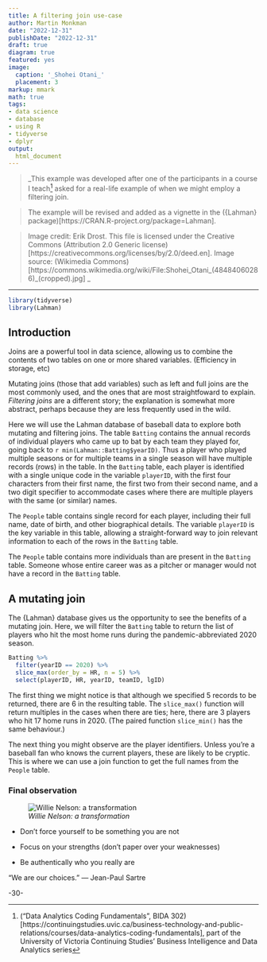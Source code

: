```yaml
---
title: A filtering join use-case
author: Martin Monkman
date: "2022-12-31"
publishDate: "2022-12-31"
draft: true
diagram: true
featured: yes
image:
  caption: '_Shohei Otani_'
  placement: 3
markup: mmark
math: true
tags:
- data science
- database
- using R
- tidyverse
- dplyr
output:
  html_document
---
```




<!--
Copyright 2022 Martin Monkman

This work is licensed under the Creative Commons Attribution 4.0 International License.
To view a copy of this license, visit http://creativecommons.org/licenses/by/4.0/.
-->


>_This example was developed after one of the participants in a course I teach^[("Data Analytics Coding Fundamentals", BIDA 302)[https://continuingstudies.uvic.ca/business-technology-and-public-relations/courses/data-analytics-coding-fundamentals], part of the University of Victoria Continuing Studies' Business Intelligence and Data Analytics series] asked for a real-life example of when we might employ a filtering join.

> The example will be revised and added as a vignette in the ({Lahman} package)[https://CRAN.R-project.org/package=Lahman].


> Image credit: Erik Drost. This file is licensed under the Creative Commons (Attribution 2.0 Generic license)[https://creativecommons.org/licenses/by/2.0/deed.en]. Image source: (Wikimedia Commons)[https://commons.wikimedia.org/wiki/File:Shohei_Otani_(48484060286)_(cropped).jpg]
_



***

```r
library(tidyverse)
library(Lahman)
```


## Introduction

Joins are a powerful tool in data science, allowing us to combine the contents of two tables on one or more shared variables. (Efficiency in storage, etc)

Mutating joins (those that add variables) such as left and full joins are the most commonly used, and the ones that are most straightfoward to explain. _Filtering joins_ are a different story; the explanation is somewhat more abstract, perhaps because they are less frequently used in the wild.

Here we will use the Lahman database of baseball data to explore both mutating and filtering joins. The table `Batting` contains the annual records of individual players who came up to bat by each team they played for, going back to `r min(Lahman::Batting$yearID)`. Thus a player who played multiple seasons or for multiple teams in a single season will have multiple records (rows) in the table. In the `Batting` table, each player is identified with a single unique code in the variable `playerID`, with the first four characters from their first name, the first two from their second name, and a two digit specifier to accommodate cases where there are multiple players with the same (or similar) names.

The `People` table contains single record for each player, including their full name, date of birth, and other biographical details. The variable `playerID` is the key variable in this table, allowing a straight-forward way to join relevant information to each of the rows in the `Batting` table. 

The `People` table contains more individuals than are present in the `Batting` table. Someone whose entire career was as a pitcher or manager would not have a record in the `Batting` table.


## A mutating join

The {Lahman} database gives us the opportunity to see the benefits of a mutating join. Here, we will filter the `Batting` table to return the list of players who hit the most home runs during the pandemic-abbreviated 2020 season.

```r

Batting %>% 
  filter(yearID == 2020) %>% 
  slice_max(order_by = HR, n = 5) %>% 
  select(playerID, HR, yearID, teamID, lgID)


```

The first thing we might notice is that although we specified 5 records to be returned, there are 6 in the resulting table. The `slice_max()` function will return multiples in the cases when there are ties; here, there are 3 players who hit 17 home runs in 2020. (The paired function `slice_min()` has the same behaviour.)

The next thing you might observe are the player identifiers. Unless you're a baseball fan who knows the current players, these are likely to be cryptic. This is where we can use a join function to get the full names from the `People` table.


### Final observation

![_Willie Nelson: a transformation_](images/Willie_before_after.jpg)


* Don’t force yourself to be something you are not

* Focus on your strengths (don't paper over your weaknesses)

* Be authentically who you really are

“We are our choices.”
― Jean-Paul Sartre



-30-
